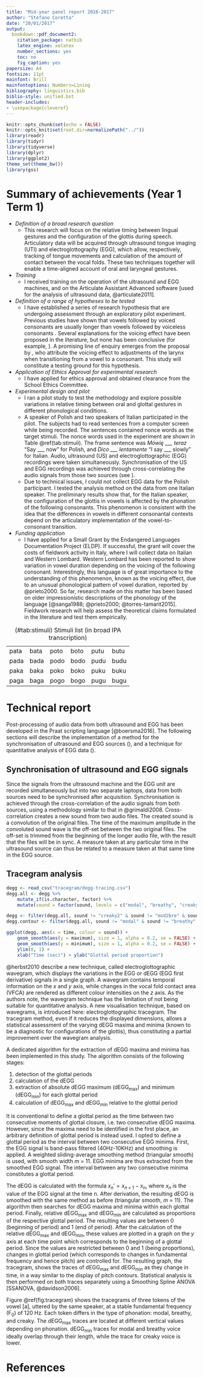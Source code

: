```yaml
---
title: "Mid-year panel report 2016-2017"
author: "Stefano Coretta"
date: "20/01/2017"
output:
  bookdown::pdf_document2:
    citation_package: natbib
    latex_engine: xelatex
    number_sections: yes
    toc: no
    fig_caption: yes
papersize: A4
fontsize: 11pt
mainfont: Brill
mainfontoptions: Numbers=Lining
bibliography: linguistics.bib
biblio-style: unified.bst
header-includes:
- \usepackage{cleveref}
---
```


```r
knitr::opts_chunk$set(echo = FALSE)
knitr::opts_knit$set(root.dir=normalizePath("../"))
library(readr)
library(tidyr)
library(tidyverse)
library(dplyr)
library(ggplot2)
theme_set(theme_bw())
library(gss)
```

# Summary of achievements (Year 1 Term 1)

* *Definition of a broad research question*
    * This research will focus on the relative timing between lingual gestures and the configuration of the glottis during speech. Articulatory data will be acquired through ultrasound tongue imaging (UTI) and electroglottography (EGG), which allow, respectively, tracking of tongue movements and calculation of the amount of contact between the vocal folds. These two techniques together will enable a time-aligned account of oral and laryngeal gestures.
* *Training*
    * I received training on the operation of the ultrasound and EGG machines, and on the Articulate Assistant Advanced software [used for the analysis of ultrasound data, @articulate2011].
* *Definition of a range of hypotheses to be tested*
    * I have established a series of research hypothesis that are undergoing assessment through an exploratory pilot experiment. Previous studies have shown that vowels followed by voiced consonants are usually longer than vowels followed by voiceless consonants \citep{house1953,chen1970,hussein1994,durvasula2012}. Several explanations for the voicing effect have been proposed in the literature, but none has been conclusive (for example, \citealt{belasco1953,chen1970,javkin1976,kluender1988}). A promising line of enquiry emerges from the proposal by \citet{chomsky1968}, who attribute the voicing effect to adjustments of the larynx when transitioning from a vowel to a consonant. This study will constitute a testing ground for this hypothesis.
* *Application of Ethics Approval for experimental research*
    * I have applied for ethics approval and obtained clearance from the School Ethics Committee.
* *Experimental design and pilot*
    * I ran a pilot study to test the methodology and explore possible variations in relative timing between oral and glottal gestures in different phonological conditions.
    * A speaker of Polish and two speakers of Italian participated in the pilot. The subjects had to read sentences from a computer screen while being recorded. The sentences contained nonce words as the target stimuli. The nonce words used in the experiment are shown in Table \@ref(tab:stimuli). The frame sentence was *Mówię \_\_\_ teraz* "Say \_\_\_ now" for Polish, and *Dico \_\_\_ lentamente* "I say \_\_\_ slowly" for Italian. Audio, ultrasound (US) and electroglottographic (EGG) recordings were taken simultaneously. Synchronisation of the US and EGG recordings was achieved through cross-correlating the audio signals from those two sources (see \Cref{s:sync}).
    * Due to technical issues, I could not collect EGG data for the Polish participant. I tested the analysis method on the data from one Italian speaker. The preliminary results show that, for the Italian speaker, the configuration of the glottis in vowels is affected by the phonation of the following consonants. This phenomenon is consistent with the idea that the differences in vowels in different consonantal contexts depend on the articulatory implementation of the vowel-to-consonant transition.
* *Funding application*
    * I have applied for a Small Grant by the Endangered Languages Documentation Project (ELDP). If successful, the grant will cover the costs of fieldwork activity in Italy, where I will collect data on Italian and Western Lombard. Western Lombard has been reported to show variation in vowel duration depending on the voicing of the following consonant. Interestingly, this language is of great importance to the understanding of this phenomenon, known as the voicing effect, due to an unusual phonological pattern of vowel duration, reported by @prieto2000. So far, research made on this matter has been based on older impressionistic descriptions of the phonology of the language [@sanga1988; @prieto2000; @torres-tamarit2015]. Fieldwork research will help assess the theoretical claims formulated in the literature and test them empirically.

Table: (\#tab:stimuli) Stimuli list (in broad IPA transcription)

|      |      |      |      |      |      |
|------|------|------|------|------|------|
| pata | bata | poto | boto | putu | butu |
| pada | bada | podo | bodo | pudu | budu |
| paka | baka | poko | boko | puku | buku |
| paga | baga | pogo | bogo | pugu | bugu |

# Technical report

Post-processing of audio data from both ultrasound and EGG has been developed in the Praat scripting language [@boersma2016].
The following sections will describe the implementation of a method for the synchronisation of ultrasound and EGG sources (\Cref{s:sync}), and a technique for quantitative analysis of EGG data (\Cref{s:tracegram}).

## Synchronisation of ultrasound and EGG signals {#s:sync}

Since the signals from the ultrasound machine and the EGG unit are recorded simultaneously but into two separate laptops, data from both sources need to be synchronised after acquisition.
Synchronisation is achieved through the cross-correlation of the audio signals from both sources, using a methodology similar to that in @grimaldi2008.
Cross-correlation creates a new sound from two audio files.
The created sound is a convolution of the original files.
The time of the maximum amplitude in the convoluted sound wave is the off-set between the two original files.
The off-set is trimmed from the beginning of the longer audio file, with the result that the files will be in sync.
A measure taken at any particular time in the ultrasound source can thus be related to a measure taken at that same time in the EGG source.

## Tracegram analysis {#s:tracegram}

```r
degg <- read_csv("tracegram/degg-tracing.csv")
degg.all <- degg %>%
    mutate_if(is.character, factor) %>%
    mutate(sound = factor(sound, levels = c("modal", "breathy", "creaky1", "mod2bre", "mod2bre2mod")))

degg <- filter(degg.all, sound != "creaky2" & sound != "mod2bre" & sound != "mod2bre2mod")
degg.contour <- filter(degg.all, sound != "modal" & sound != "breathy" & sound != "creaky1")
```

```r
ggplot(degg, aes(x = time, colour = sound)) +
    geom_smooth(aes(y = maximum), size = 1, alpha = 0.2, se = FALSE) +
    geom_smooth(aes(y = minimum), size = 1, alpha = 0.2, se = FALSE) +
    ylim(0, 1) +
    xlab("Time (sec)") + ylab("Glottal period proportion")
```

@herbst2010 describe a new technique, called electroglottographic wavegram, which displays the variations in the EGG or dEGG (EGG first derivative) signals in a single graph.
A wavegram contains temporal information on the *x* and *y* axis, while changes in the vocal fold contact area (VFCA) are rendered as different colour intensities on the *z* axis.
As the authors note, the wavegram technique has the limitation of not being suitable for quantitative analysis.
A new visualisation technique, based on wavegrams, is introduced here: electroglottographic tracegram.
The tracegram method, even if it reduces the displayed dimensions, allows a statistical assessment of the varying dEGG maxima and minima (known to be a diagnostic for configurations of the glottis), thus constituting a partial improvement over the wavegram analysis.

A dedicated algorithm for the extraction of dEGG maxima and minima has been implemented in this study.
The algorithm consists of the following stages:

1. detection of the glottal periods
1. calculation of the dEGG
1. extraction of absolute dEGG maximum (dEGG~max~) and minimum (dEGG~min~) for each glottal period
1. calculation of dEGG~max~ and dEGG~min~ relative to the glottal period

It is conventional to define a glottal period as the time between two consecutive moments of glottal closure, i.e. two consecutive dEGG maxima.
However, since the maxima need to be identified in the first place, an arbitrary definition of glottal period is instead used.
I opted to define a glottal period as the interval between two consecutive EGG minima.
First, the EGG signal is band-pass filtered (40Hz-10KHz) and smoothing is applied.
A weighted sliding-average smoothing method (triangular smooth) is used, with smooth width *m* = 11.
EGG minima are thus extracted from the smoothed EGG signal.
The interval between any two consecutive minima constitutes a glottal period.

The dEGG is calculated with the formula $x_n' =  x_{n+1} - x_n$, where $x_n$ is the value of the EGG signal at the time n.
After derivation, the resulting dEGG is smoothed with the same method as before (triangular smooth, *m* = 11).
The algorithm then searches for dEGG maxima and minima within each glottal period.
Finally, relative dEGG~max~ and dEGG~min~ are calculated as proportions of the respective glottal period.
The resulting values are between 0 (beginning of period) and 1 (end of period).
After the calculation of the relative dEGG~max~ and dEGG~min~, these values are  plotted in a graph on the *y* axis at each time point which corresponds to the beginning of a glottal period.
Since the values are restricted between 0 and 1 (being proportions), changes in glottal period (which corresponds to changes in fundamental frequency and hence pitch) are controlled for.
The resulting graph, the tracegram, shows the traces of dEGG~max~ and dEGG~min~ as they change in time, in a way similar to the display of pitch contours.
Statistical analysis is then performed on both traces separately using a Smoothing Spline ANOVA [SSANOVA, @davidson2006].

Figure \@ref(fig:tracegram) shows the tracegrams of three tokens of the vowel [a], uttered by the same speaker, at a stable fundamental frequency (F~0~) of 120 Hz.
Each token differs in the type of phonation: modal, breathy, and creaky.
The dEGG~max~ traces are located at different vertical values depending on phonation.
dEGG~min~ traces for modal and breathy voice ideally overlap through their length, while the trace for creaky voice is lower.

# References
